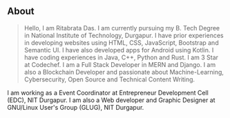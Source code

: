 ## About

> Hello, I am Ritabrata Das. I am currently pursuing my B. Tech Degree in National Institute of Technology, Durgapur. I have prior experiences in developing websites using HTML, CSS, JavaScript, Bootstrap and Semantic UI. I have also developed apps for Android using Kotlin. I have coding experiences in Java, C++, Python and Rust. I am 3 Star at Codechef. I am a Full Stack Developer in MERN and Django. I am also a Blockchain Developer and passionate about Machine-Learning, Cybersecurity, Open Source and Technical Content Writing.

I am working as a Event Coordinator at Entrepreneur Development Cell (EDC), NIT Durgapur. I am also a Web developer and Graphic Designer at GNU/Linux User's Group (GLUG), NIT Durgapur.
